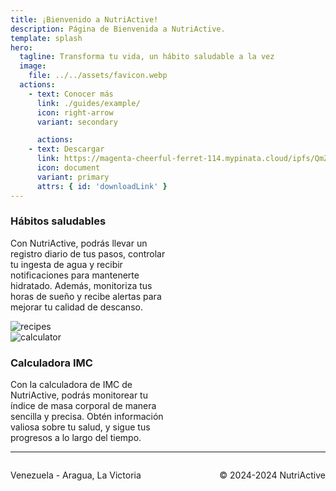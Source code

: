 ```yaml
---
title: ¡Bienvenido a NutriActive!
description: Página de Bienvenida a NutriActive.
template: splash
hero:
  tagline: Transforma tu vida, un hábito saludable a la vez
  image:
    file: ../../assets/favicon.webp
  actions:
    - text: Conocer más
      link: ./guides/example/
      icon: right-arrow
      variant: secondary

      actions:
    - text: Descargar
      link: https://magenta-cheerful-ferret-114.mypinata.cloud/ipfs/QmZoQmvdZS4zShMRoyHfrzpVtjtHFXjv3ViSbBKLUe7zRC?pinataGatewayToken=l6xDAhummwQ8OHBJAdGzVAuKyFD4ay4ItjszdPDc5jA7ARWOSA9yk8WAupBp--QC
      icon: document
      variant: primary
      attrs: { id: 'downloadLink' }
---
```



<DownloadApk />
<Carousel />

<section class="container-image-presentation">
  <article>
    <div style='width: 50%'>
      <h3 style='align-items: flex-end;'>Hábitos saludables</h3>
      <p>
        Con NutriActive, podrás llevar un registro diario de tus pasos, controlar
        tu ingesta de agua y recibir notificaciones para mantenerte hidratado.
        Además, monitoriza tus horas de sueño y recibe alertas para mejorar tu
        calidad de descanso.
      </p>
    </div>
    <img
      src='/banner00.jpg'
      alt='recipes'
      class='img-presentation'
      draggable='false'
    />
  </article>

<article>
  <img
    src='/banner04.png'
    alt='calculator'
    class='img-presentation'
    draggable='false'
  />
  <div style='width: 50%'>
    <h3>Calculadora IMC</h3>
    <p>
      Con la calculadora de IMC de NutriActive, podrás monitorear tu índice de
      masa corporal de manera sencilla y precisa. Obtén información valiosa
      sobre tu salud, y sigue tus progresos a lo largo del tiempo.
    </p>
  </div>
</article>

</section>

<footer class="footer-main">
  <hr/>
  <div style="display: flex; justify-content: space-between; align-items: center;">
    <p>Venezuela - Aragua, La Victoria</p>
    <p>&copy; 2024-2024 NutriActive</p>
  </div>

</footer>

